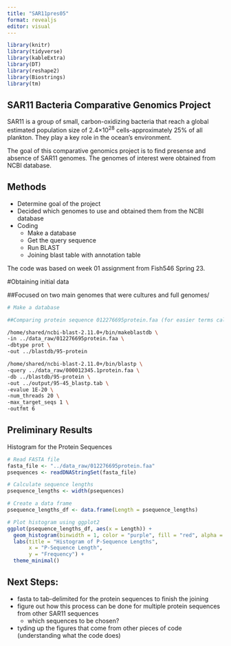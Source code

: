 ```yaml
---
title: "SAR11pres05"
format: revealjs
editor: visual
---
```


```r
library(knitr)
library(tidyverse)
library(kableExtra)
library(DT)
library(reshape2)
library(Biostrings)
library(tm)
```

## **SAR11 Bacteria Comparative Genomics Project**

SAR11 is a group of small, carbon-oxidizing bacteria that reach a global estimated population size of 2.4×10^28^ cells-approximately 25% of all plankton. They play a key role in the ocean's environment.

The goal of this comparative genomics project is to find presense and absence of SAR11 genomes. The genomes of interest were obtained from NCBI database.

## Methods

-   Determine goal of the project
-   Decided which genomes to use and obtained them from the NCBI database
-   Coding
    -   Make a database
    -   Get the query sequence
    -   Run BLAST
    -   Joining blast table with annotation table

The code was based on week 01 assignment from Fish546 Spring 23.

#Obtaining initial data

##Focused on two main genomes that were cultures and full genomes/

```bash
# Make a database

##Comparing protein sequence 012276695protein.faa (for easier terms called 95) to 000012345.1protein.faa (for easier terms called 45). First creating a database for 95.  

/home/shared/ncbi-blast-2.11.0+/bin/makeblastdb \
-in ../data_raw/012276695protein.faa \
-dbtype prot \
-out ../blastdb/95-protein
```

```bash
/home/shared/ncbi-blast-2.11.0+/bin/blastp \
-query ../data_raw/000012345.1protein.faa \
-db ../blastdb/95-protein \
-out ../output/95-45_blastp.tab \
-evalue 1E-20 \
-num_threads 20 \
-max_target_seqs 1 \
-outfmt 6
```

## Preliminary Results

Histogram for the Protein Sequences

```r
# Read FASTA file
fasta_file <- "../data_raw/012276695protein.faa"  
psequences <- readDNAStringSet(fasta_file)

# Calculate sequence lengths
psequence_lengths <- width(psequences)

# Create a data frame
psequence_lengths_df <- data.frame(Length = psequence_lengths)

# Plot histogram using ggplot2
ggplot(psequence_lengths_df, aes(x = Length)) +
  geom_histogram(binwidth = 1, color = "purple", fill = "red", alpha = 0.75) +
  labs(title = "Histogram of P-Sequence Lengths",
       x = "P-Sequence Length",
       y = "Frequency") +
  theme_minimal()
```

## Next Steps:

-   fasta to tab-delimited for the protein sequences to finish the joining
-   figure out how this process can be done for multiple protein sequences from other SAR11 sequences
    -   which sequences to be chosen?
-   tyding up the figures that come from other pieces of code (understanding what the code does)
